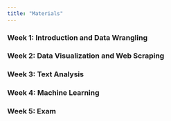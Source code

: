 ```yaml
---
title: "Materials"
---
```



### Week 1: Introduction and Data Wrangling


### Week 2: Data Visualization and Web Scraping


### Week 3: Text Analysis


### Week 4: Machine Learning



### Week 5: Exam

